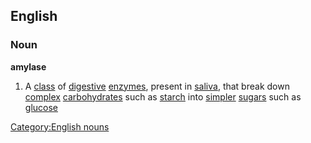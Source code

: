 ==English==
===Noun===
{{wikipedia}}
'''amylase'''
#A [[class]] of [[digestive]] [[enzyme]]s, present in [[saliva]],  that break down [[complex]] [[carbohydrate]]s such as [[starch]] into [[simpler]] [[sugar]]s such as [[glucose]]
[[Category:English nouns]]